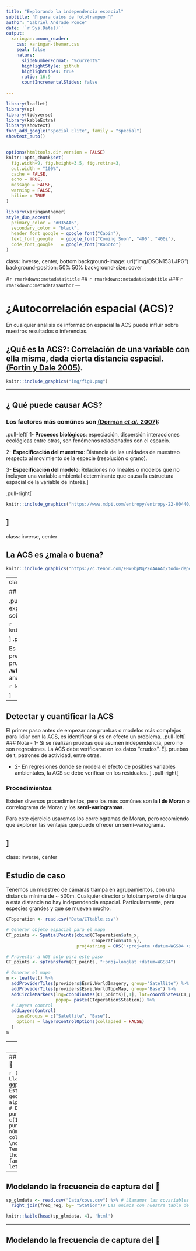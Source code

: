 ```yaml
---
title: "Explorando la independencia espacial"
subtitle: "🦌 para datos de fototrampeo 🦨"  
author: "Gabriel Andrade Ponce"
date: '`r Sys.Date()`'
output:
  xaringan::moon_reader:
    css: xaringan-themer.css
    seal: false
    nature:
      slideNumberFormat: "%current%"
      highlightStyle: github
      highlightLines: true
      ratio: 16:9
      countIncrementalSlides: false
   
---
```


```r
library(leaflet)
library(sp)
library(tidyverse)
library(kableExtra)
library(showtext)
font_add_google("Special Elite", family = "special")
showtext_auto()


options(htmltools.dir.version = FALSE)
knitr::opts_chunk$set(
  fig.width=9, fig.height=3.5, fig.retina=3,
  out.width = "100%",
  cache = FALSE,
  echo = TRUE,
  message = FALSE, 
  warning = FALSE,
  hiline = TRUE
)
```

```r
library(xaringanthemer)
style_duo_accent(
  primary_color = "#035AA6", 
  secondary_color = "black",
  header_font_google = google_font("Cabin"),
  text_font_google   = google_font("Coming Soon", "400", "400i"),
  code_font_google   = google_font("Roboto")
)
```

class: inverse, center, bottom
background-image: url("img/DSCN1531.JPG")
background-position: 50% 50%
background-size: cover

#`r rmarkdown::metadata$title`
## `r rmarkdown::metadata$subtitle`
### `r rmarkdown::metadata$author`
---

# ¿Autocorrelación espacial (ACS)?

En cualquier análisis de información espacial la ACS puede influir sobre nuestros resultados o inferencias. 

**¿Qué es la ACS?**: Correlación de una variable con ella misma, dada cierta distancia espacial. [(Fortin y Dale 2005)](https://doi.org/10.1017/CBO9780511542039).
--

```r
knitr::include_graphics("img/fig1.png")
```
---

## ¿ Qué puede causar ACS?

### Los factores más comúnes son [(Dorman *et al.* 2007)](https://onlinelibrary.wiley.com/doi/10.1111/j.2007.0906-7590.05171.x):
.pull-left[
1- **Procesos biológicos**: especiación, dispersión interacciones ecológicas entre otras, son fenómenos relacionados con el espacio.

2- **Especificación del muestreo**: Distancia de las unidades de muestreo respecto al movimiento de la especie (resolución o grano).

3- **Especificación del modelo**: Relaciones no lineales o modelos que no incluyen una variable ambiental determinante que causa la estructura espacial de la variable de interés.]

.pull-right[

```r
knitr::include_graphics("https://www.mdpi.com/entropy/entropy-22-00440/article_deploy/html/images/entropy-22-00440-g001.png")
```
]
---
class: inverse, center

## La ACS es ¿mala o buena?

```r
knitr::include_graphics("https://c.tenor.com/EHVGbpNqP2oAAAAd/todo-depende-del-cristal-del-cual-se-mira-tadeo.gif")
```

---
class: inverse, center

## La ACS es ¿ mala o buena ?

.pull-left[
### Buena
Si tu pregunta ecológica se relaciona con el espacio explicitamente. Entonces la autocorrelación espacial ayudará a informar sobre cómo ocurren los procesos ecológicos en el espacio.

```r
knitr::include_graphics("http://creemmural.org/images/leopardarea.png")
```

]
.pull-right[
### No tan buena

Es un gran problema para la prueba estadística de hipótesis y para las predicciones de las mismas, porque viola el supuesto (de casi todas las pruebas) de independencia. Lo que nos puede llevar a cometer errores  **.white[Tipo I]** o incluso invertir la relación de la pendiente en algunos análisis.

```r
knitr::include_graphics("img/erroresTipoIyII.png")
```


]
---

## Detectar y cuantificar la ACS

El primer paso antes de empezar con pruebas o modelos más complejos para lidiar con la ACS, es identificar si es en efecto un problema.
.pull-left[
### Nota
- 1- Si se realizan pruebas que asumen independencia, pero no son regresiones. La ACS debe verificarse en los datos "crudos". Ej. pruebas de t, patrones de actividad, entre otras.

- 2- En regresiones donde se modela el efecto de posibles variables ambientales, la ACS se debe verificar en los residuales.
]
.pull-right[

### Procedimientos

Existen diversos procedimientos, pero los más comúnes son la **I de Moran** o correlograma de Moran y los **semi-variogramas**.

Para este ejercicio usaremos los correlogramas de Moran, pero recomiendo que exploren las ventajas que puede ofrecer un semi-variograma.

]
---
class: inverse, center

## Estudio de caso

Tenemos un muestreo de cámaras trampa en agrupamientos, con una distancia mínima de ~ 500m. Cualquier director o fototrampero te diría que a esta distancia no hay independencia espacial. Particularmente, para especies grandes y que se mueven mucho.


```r

CToperation <- read.csv("Data/CTtable.csv") 

# Generar objeto espacial para el mapa
CT_points <- SpatialPoints(cbind(CToperation$utm_x, 
                                 CToperation$utm_y),
                           proj4string = CRS('+proj=utm +datum=WGS84 +zone=14 +towgs84=0,0,0')) 

# Proyectar a WGS solo para este paso
CT_points <- spTransform(CT_points, "+proj=longlat +datum=WGS84")

# Generar el mapa
m <- leaflet() %>%
  addProviderTiles(providers$Esri.WorldImagery, group="Satellite") %>%  # Add satellite data
  addProviderTiles(providers$Esri.WorldTopoMap, group="Base") %>% 
  addCircleMarkers(lng=coordinates(CT_points)[,1], lat=coordinates(CT_points)[,2], 
                   popup= paste(CToperation$Station)) %>% 
  # Layers control
  addLayersControl(
    baseGroups = c("Satellite", "Base"),
    options = layersControlOptions(collapsed = FALSE)
  )
m

```

---
### Datos

```r

# Tabla de funcionamiento de cámaras trampa con coordenadas
CToperation <- read.csv("Data/CTtable.csv") 

# Usaremos el archivo que creamos en survey report, se llama events_by_station2.csv

freq_reg <- read.csv("Data/surveyReport/events_by_station2.csv")%>% # Llamamos el csv
 filter(Species== "Odocoileus virginianus") %>%  # Usaremos solo los datos de venados
  left_join(CToperation, by= "Station") # Unimos para agregar las coordenadas

```

```r
knitr::kable(head(freq_reg), 'html')
```

---
## Distribución de los registros de 🦌

```r
(mapa <- freq_reg %>% # Llamamos los datos
  ggplot(aes(x=utm_x, y=utm_y))+ # Establecemos x y y
  geom_point(aes(size= n_events), alpha=0.9, colour= "steelblue")+ # Decimos que queremos geom de puntos
  scale_size(range = c(1,15))+ # La escala de los puntos
  labs(title= "Mapa de número detecciones de venado cola blanca", 
       size= "Número de \ndetecciones")+
  theme_bw()+ # Tema
  theme(text=element_text(size=15, family = "special"))) #tipo de letra
```

---
## Modelando la frecuencia de captura del 🦌

```r

sp_glmdata <- read.csv("Data/covs.csv") %>% # Llamamos las covariables que vamos a usar
  right_join(freq_reg, by= "Station")# Las unimos con nuestra tabla de número de eventos

```

```r
knitr::kable(head(sp_glmdata, 4), 'html')
```

---

## Modelando la frecuencia de captura del 🦌